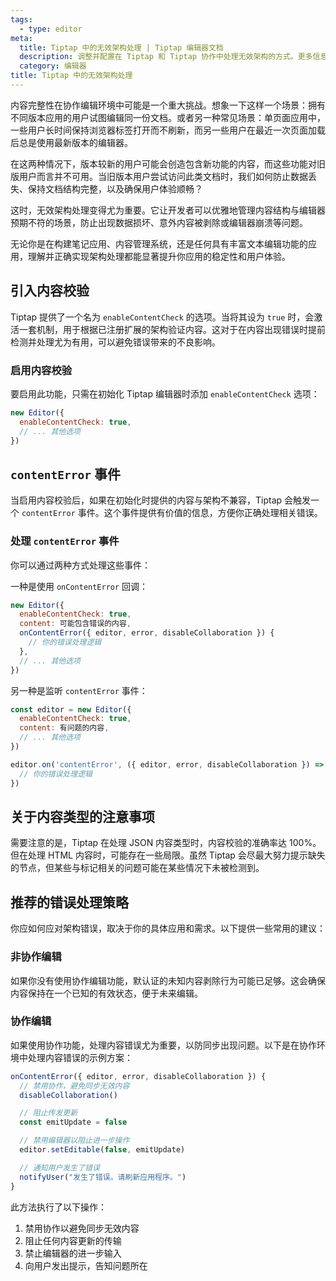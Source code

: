 ```yaml
---
tags:
  - type: editor
meta:
  title: Tiptap 中的无效架构处理 | Tiptap 编辑器文档
  description: 调整并配置在 Tiptap 和 Tiptap 协作中处理无效架构的方式。更多信息请查阅文档！
  category: 编辑器
title: Tiptap 中的无效架构处理
---
```


内容完整性在协作编辑环境中可能是一个重大挑战。想象一下这样一个场景：拥有不同版本应用的用户试图编辑同一份文档。或者另一种常见场景：单页面应用中，一些用户长时间保持浏览器标签打开而不刷新，而另一些用户在最近一次页面加载后总是使用最新版本的编辑器。

在这两种情况下，版本较新的用户可能会创造包含新功能的内容，而这些功能对旧版用户而言并不可用。当旧版本用户尝试访问此类文档时，我们如何防止数据丢失、保持文档结构完整，以及确保用户体验顺畅？

这时，无效架构处理变得尤为重要。它让开发者可以优雅地管理内容结构与编辑器预期不符的场景，防止出现数据损坏、意外内容被剥除或编辑器崩溃等问题。

无论你是在构建笔记应用、内容管理系统，还是任何具有丰富文本编辑功能的应用，理解并正确实现架构处理都能显著提升你应用的稳定性和用户体验。

## 引入内容校验

Tiptap 提供了一个名为 `enableContentCheck` 的选项。当将其设为 `true` 时，会激活一套机制，用于根据已注册扩展的架构验证内容。这对于在内容出现错误时提前检测并处理尤为有用，可以避免错误带来的不良影响。

### 启用内容校验

要启用此功能，只需在初始化 Tiptap 编辑器时添加 `enableContentCheck` 选项：

```jsx
new Editor({
  enableContentCheck: true,
  // ... 其他选项
})
```

## `contentError` 事件

当启用内容校验后，如果在初始化时提供的内容与架构不兼容，Tiptap 会触发一个 `contentError` 事件。这个事件提供有价值的信息，方便你正确处理相关错误。

### 处理 `contentError` 事件

你可以通过两种方式处理这些事件：

一种是使用 `onContentError` 回调：

```jsx
new Editor({
  enableContentCheck: true,
  content: 可能包含错误的内容,
  onContentError({ editor, error, disableCollaboration }) {
    // 你的错误处理逻辑
  },
  // ... 其他选项
})
```

另一种是监听 `contentError` 事件：

```jsx
const editor = new Editor({
  enableContentCheck: true,
  content: 有问题的内容,
  // ... 其他选项
})

editor.on('contentError', ({ editor, error, disableCollaboration }) => {
  // 你的错误处理逻辑
})
```

## 关于内容类型的注意事项

需要注意的是，Tiptap 在处理 JSON 内容类型时，内容校验的准确率达 100%。但在处理 HTML 内容时，可能存在一些局限。虽然 Tiptap 会尽最大努力提示缺失的节点，但某些与标记相关的问题可能在某些情况下未被检测到。

## 推荐的错误处理策略

你应如何应对架构错误，取决于你的具体应用和需求。以下提供一些常用的建议：

### 非协作编辑

如果你没有使用协作编辑功能，默认证的未知内容剥除行为可能已足够。这会确保内容保持在一个已知的有效状态，便于未来编辑。

### 协作编辑

如果使用协作功能，处理内容错误尤为重要，以防同步出现问题。以下是在协作环境中处理内容错误的示例方案：

```jsx
onContentError({ editor, error, disableCollaboration }) {
  // 禁用协作，避免同步无效内容
  disableCollaboration()

  // 阻止传发更新
  const emitUpdate = false

  // 禁用编辑器以阻止进一步操作
  editor.setEditable(false, emitUpdate)

  // 通知用户发生了错误
  notifyUser("发生了错误。请刷新应用程序。")
}
```

此方法执行了以下操作：

1. 禁用协作以避免同步无效内容
2. 阻止任何内容更新的传输
3. 禁止编辑器的进一步输入
4. 向用户发出提示，告知问题所在